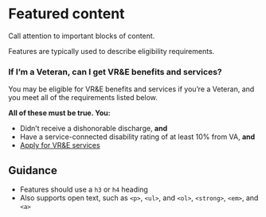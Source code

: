
<Meta title="Components/Featured content" />

# Featured content

Call attention to important blocks of content.

Features are typically used to describe eligibility requirements.

<Canvas>
  <Story name="Default">
    <div class="feature">
      <h3>If I’m a Veteran, can I get VR&amp;E benefits and services?</h3>
      <p>You may be eligible for VR&amp;E benefits and services if you’re a Veteran, and you meet all of the requirements listed below.</p>
      <p><strong>All of these must be true. You:</strong></p>
      <ul>
        <li>Didn’t receive a dishonorable discharge, <strong>and</strong></li>
        <li>Have a service-connected disability rating of at least 10% from VA, <strong>and</strong></li>
        <li><a href="#">Apply for VR&amp;E services</a></li>
      </ul>
    </div>
  </Story>
</Canvas>

## Guidance

* Features should use a `h3` or `h4` heading
* Also supports open text, such as `<p>`, `<ul>`, and `<ol>`, `<strong>`, `<em>`, and `<a>`
